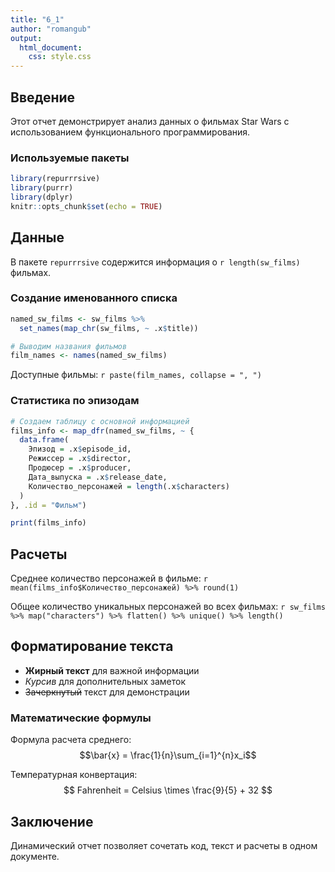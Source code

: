 ```yaml
---
title: "6_1"
author: "romangub"
output: 
  html_document:
    css: style.css
---
```


## Введение

Этот отчет демонстрирует анализ данных о фильмах Star Wars с использованием функционального программирования.

### Используемые пакеты

```r
library(repurrrsive)
library(purrr)
library(dplyr)
knitr::opts_chunk$set(echo = TRUE)
```

## Данные

В пакете `repurrrsive` содержится информация о `r length(sw_films)` фильмах.

### Создание именованного списка

```r
named_sw_films <- sw_films %>%
  set_names(map_chr(sw_films, ~ .x$title))

# Выводим названия фильмов
film_names <- names(named_sw_films)
```

Доступные фильмы: 
`r paste(film_names, collapse = ", ")`

### Статистика по эпизодам

```r
# Создаем таблицу с основной информацией
films_info <- map_dfr(named_sw_films, ~ {
  data.frame(
    Эпизод = .x$episode_id,
    Режиссер = .x$director,
    Продюсер = .x$producer,
    Дата_выпуска = .x$release_date,
    Количество_персонажей = length(.x$characters)
  )
}, .id = "Фильм")

print(films_info)
```

## Расчеты

Среднее количество персонажей в фильме: 
`r mean(films_info$Количество_персонажей) %>% round(1)`

Общее количество уникальных персонажей во всех фильмах: 
`r sw_films %>% map("characters") %>% flatten() %>% unique() %>% length()`

## Форматирование текста

- **Жирный текст** для важной информации
- *Курсив* для дополнительных заметок
- ~~Зачеркнутый~~ текст для демонстрации

### Математические формулы

Формула расчета среднего: 
$$\bar{x} = \frac{1}{n}\sum_{i=1}^{n}x_i$$

Температурная конвертация:
$$ Fahrenheit = Celsius \times \frac{9}{5} + 32 $$

## Заключение

Динамический отчет позволяет сочетать код, текст и расчеты в одном документе.